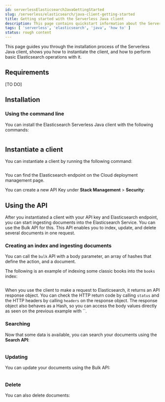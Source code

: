 ```yaml
---
id: serverlessElasticsearchJavaGettingStarted
slug: /serverless/elasticsearch/java-client-getting-started
title: Getting started with the Serverless Java client
description: This page contains quickstart information about the Serverless Java client.
tags: [ 'serverless', 'elasticsearch', 'java', 'how to' ]
status: rough content
---
```



<RoughContent />

This page guides you through the installation process of the Serverless Java 
client, shows you how to instantiate the client, and how to perform basic 
Elasticsearch operations with it.

## Requirements

[TO DO]

## Installation

### Using the command line

You can install the Elasticsearch Serverless Java client with the following 
commands:

```bash
```


## Instantiate a client

You can instantiate a client by running the following command:

```java

```

You can find the Elasticsearch endpoint on the Cloud deployment management page.

<DocImage url="images/copy-endpoint.gif" alt="Copy the endpoint for Elasticsearch"/>

You can create a new API Key under **Stack Management** > **Security**:

<DocImage url="images/setup-api-key.gif" alt="Create and copy API Key"/>


## Using the API

After you instantiated a client with your API key and Elasticsearch endpoint, 
you can start ingesting documents into the Elasticsearch Service. You can use 
the Bulk API for this. This API enables you to index, update, and delete several 
documents in one request.


### Creating an index and ingesting documents

You can call the `bulk` API with a body parameter, an array of hashes that 
define the action, and a document. 

The following is an example of indexing some classic books into the `books` 
index:

```java

```

When you use the client to make a request to Elasticsearch, it returns an API 
response object. You can check the HTTP return code by calling `status` and the 
HTTP headers by calling `headers` on the response object. The response object 
also behaves as a Hash, so you can access the body values directly as seen on 
the previous example with ``.


### Searching

Now that some data is available, you can search your documents using the 
**Search API**:

```java
```

### Updating

You can update your documents using the Bulk API:

```java
```

### Delete 

You can also delete documents:

```java
```